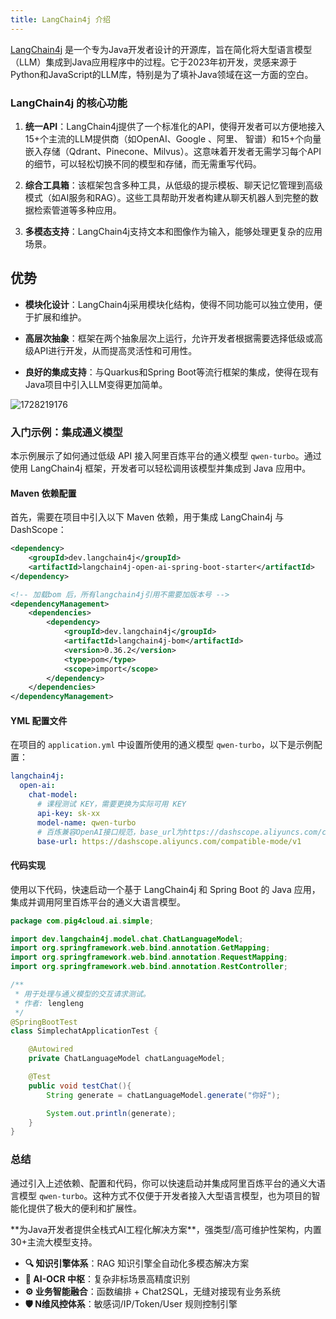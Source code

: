```yaml
---
title: LangChain4j 介绍
---
```


[LangChain4j](https://docs.langchain4j.dev/)  是一个专为Java开发者设计的开源库，旨在简化将大型语言模型（LLM）集成到Java应用程序中的过程。它于2023年初开发，灵感来源于Python和JavaScript的LLM库，特别是为了填补Java领域在这一方面的空白。

### LangChain4j 的核心功能

1. **统一API**：LangChain4j提供了一个标准化的API，使得开发者可以方便地接入15+个主流的LLM提供商（如OpenAI、Google 、阿里、 智谱）和15+个向量嵌入存储（Qdrant、Pinecone、Milvus）。这意味着开发者无需学习每个API的细节，可以轻松切换不同的模型和存储，而无需重写代码。

2. **综合工具箱**：该框架包含多种工具，从低级的提示模板、聊天记忆管理到高级模式（如AI服务和RAG）。这些工具帮助开发者构建从聊天机器人到完整的数据检索管道等多种应用。

3. **多模态支持**：LangChain4j支持文本和图像作为输入，能够处理更复杂的应用场景。

## 优势

* **模块化设计**：LangChain4j采用模块化结构，使得不同功能可以独立使用，便于扩展和维护。

* **高层次抽象**：框架在两个抽象层次上运行，允许开发者根据需要选择低级或高级API进行开发，从而提高灵活性和可用性。

* **良好的集成支持**：与Quarkus和Spring Boot等流行框架的集成，使得在现有Java项目中引入LLM变得更加简单。

![1728219176](https://minio.pigx.top/oss/202410/1728219176.png)

### 入门示例：集成通义模型

本示例展示了如何通过低级 API 接入阿里百炼平台的通义模型 `qwen-turbo`。通过使用 LangChain4j 框架，开发者可以轻松调用该模型并集成到 Java 应用中。

#### Maven 依赖配置

首先，需要在项目中引入以下 Maven 依赖，用于集成 LangChain4j 与 DashScope：

```xml
<dependency>
    <groupId>dev.langchain4j</groupId>
    <artifactId>langchain4j-open-ai-spring-boot-starter</artifactId>
</dependency>

<!-- 加载bom 后，所有langchain4j引用不需要加版本号 -->
<dependencyManagement>
    <dependencies>
        <dependency>
            <groupId>dev.langchain4j</groupId>
            <artifactId>langchain4j-bom</artifactId>
            <version>0.36.2</version>
            <type>pom</type>
            <scope>import</scope>
        </dependency>
    </dependencies>
</dependencyManagement>
```

#### YML 配置文件

在项目的 `application.yml` 中设置所使用的通义模型 `qwen-turbo`，以下是示例配置：

```yaml
langchain4j:
  open-ai:
    chat-model:
      # 课程测试 KEY，需要更换为实际可用 KEY	
      api-key: sk-xx
      model-name: qwen-turbo
      # 百炼兼容OpenAI接口规范，base_url为https://dashscope.aliyuncs.com/compatible-mode/v1
      base-url: https://dashscope.aliyuncs.com/compatible-mode/v1
```

#### 代码实现

使用以下代码，快速启动一个基于 LangChain4j 和 Spring Boot 的 Java 应用，集成并调用阿里百炼平台的通义大语言模型。

```java
package com.pig4cloud.ai.simple;

import dev.langchain4j.model.chat.ChatLanguageModel;
import org.springframework.web.bind.annotation.GetMapping;
import org.springframework.web.bind.annotation.RequestMapping;
import org.springframework.web.bind.annotation.RestController;

/**
 * 用于处理与通义模型的交互请求测试。
 * 作者: lengleng
 */
@SpringBootTest
class SimplechatApplicationTest {

    @Autowired
    private ChatLanguageModel chatLanguageModel;

    @Test
    public void testChat(){
        String generate = chatLanguageModel.generate("你好");

        System.out.println(generate);
    }
}
```

### 总结

通过引入上述依赖、配置和代码，你可以快速启动并集成阿里百炼平台的通义大语言模型 `qwen-turbo`。这种方式不仅便于开发者接入大型语言模型，也为项目的智能化提供了极大的便利和扩展性。

<Card title="PIG AI应用开发平台 | 适合中大型企业构建自主可控的AI中台" icon="link" href="https://ai.pig4cloud.com">
**为Java开发者提供全栈式AI工程化解决方案**，强类型/高可维护性架构，内置30+主流大模型支持。

- **🔍 知识引擎体系**：RAG 知识引擎全自动化多模态解决方案
- **📝 AI-OCR 中枢**：复杂非标场景高精度识别
- **⚙️ 业务智能融合**：函数编排 + Chat2SQL，无缝对接现有业务系统
- **🛡️ N维风控体系**：敏感词/IP/Token/User 规则控制引擎
</Card>
